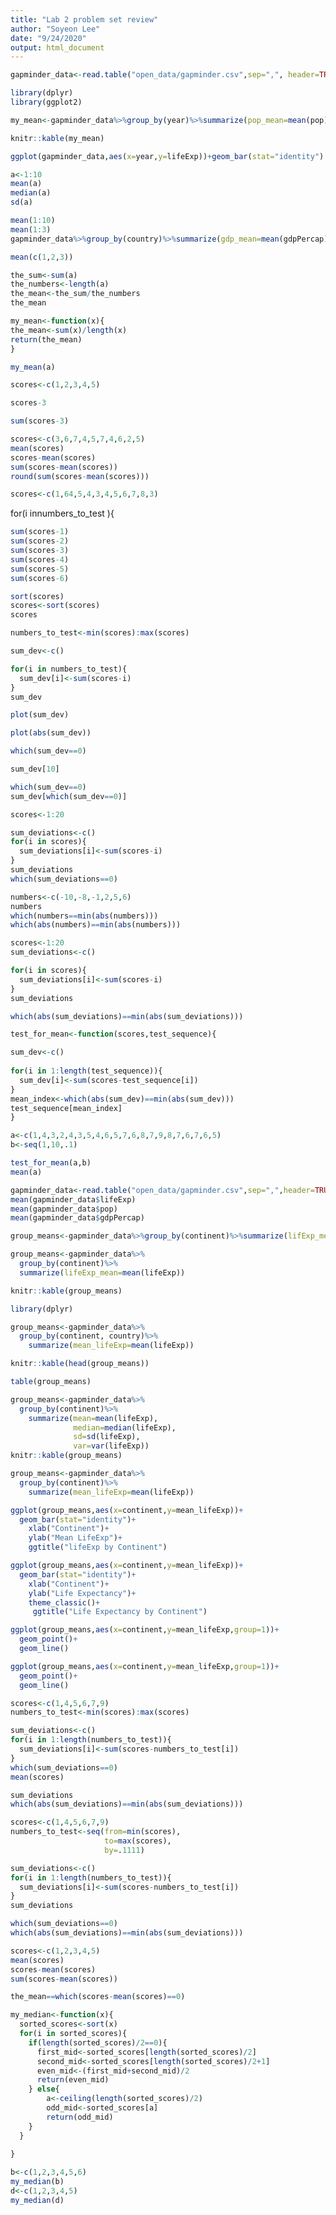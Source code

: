 ```yaml
---
title: "Lab 2 problem set review"
author: "Soyeon Lee"
date: "9/24/2020"
output: html_document
---
```



```r
gapminder_data<-read.table("open_data/gapminder.csv",sep=",", header=TRUE)
```

```r
library(dplyr)
library(ggplot2)
```
```r
my_mean<-gapminder_data%>%group_by(year)%>%summarize(pop_mean=mean(pop))
```
```r
knitr::kable(my_mean)
```
```r
ggplot(gapminder_data,aes(x=year,y=lifeExp))+geom_bar(stat="identity")
```
```r
a<-1:10
mean(a)
median(a)
sd(a)
```
```r
mean(1:10)
mean(1:3)
gapminder_data%>%group_by(country)%>%summarize(gdp_mean=mean(gdpPercap))
```
```r
mean(c(1,2,3))
```
```r
the_sum<-sum(a)
the_numbers<-length(a)
the_mean<-the_sum/the_numbers
the_mean

```
```r
my_mean<-function(x){
the_mean<-sum(x)/length(x)  
return(the_mean)
}
```

```r
my_mean(a)
```
```r
scores<-c(1,2,3,4,5)

scores-3
```
```r
sum(scores-3)
```
```r
scores<-c(3,6,7,4,5,7,4,6,2,5)
mean(scores)
scores-mean(scores)
sum(scores-mean(scores))
round(sum(scores-mean(scores)))
```
```r
scores<-c(1,64,5,4,3,4,5,6,7,8,3)
```

for(i innumbers_to_test ){
```r
sum(scores-1)
sum(scores-2)
sum(scores-3)
sum(scores-4)
sum(scores-5)
sum(scores-6)
```
```r
sort(scores)
scores<-sort(scores)
scores

numbers_to_test<-min(scores):max(scores)

sum_dev<-c()

for(i in numbers_to_test){
  sum_dev[i]<-sum(scores-i)
}
sum_dev
```
```r
plot(sum_dev)
```
```r
plot(abs(sum_dev))
```
```r
which(sum_dev==0)
```
```r
sum_dev[10]
```
```r
which(sum_dev==0)
sum_dev[which(sum_dev==0)]
```
```r
scores<-1:20

sum_deviations<-c()
for(i in scores){
  sum_deviations[i]<-sum(scores-i)
}
sum_deviations
which(sum_deviations==0)
```
```r
numbers<-c(-10,-8,-1,2,5,6)
numbers
which(numbers==min(abs(numbers)))
which(abs(numbers)==min(abs(numbers)))
```
```r
scores<-1:20
sum_deviations<-c()

for(i in scores){
  sum_deviations[i]<-sum(scores-i)
}
sum_deviations
```
```r
which(abs(sum_deviations)==min(abs(sum_deviations)))
```

```r
test_for_mean<-function(scores,test_sequence){

sum_dev<-c()
  
for(i in 1:length(test_sequence)){
  sum_dev[i]<-sum(scores-test_sequence[i])
} 
mean_index<-which(abs(sum_dev)==min(abs(sum_dev)))
test_sequence[mean_index]
}

a<-c(1,4,3,2,4,3,5,4,6,5,7,6,8,7,9,8,7,6,7,6,5)
b<-seq(1,10,.1)

test_for_mean(a,b)
mean(a)
```
```r
gapminder_data<-read.table("open_data/gapminder.csv",sep=",",header=TRUE)
mean(gapminder_data$lifeExp)
mean(gapminder_data$pop)
mean(gapminder_data$gdpPercap)
```
```r
group_means<-gapminder_data%>%group_by(continent)%>%summarize(lifExp_mean=mean(lifeExp))
```
```r
group_means<-gapminder_data%>%
  group_by(continent)%>%
  summarize(lifeExp_mean=mean(lifeExp))

knitr::kable(group_means)
```
```r
library(dplyr)

group_means<-gapminder_data%>%
  group_by(continent, country)%>%
    summarize(mean_lifeExp=mean(lifeExp))

knitr::kable(head(group_means))
```
```r
table(group_means)
```
```r
group_means<-gapminder_data%>%
  group_by(continent)%>%
    summarize(mean=mean(lifeExp),
              median=median(lifeExp),
              sd=sd(lifeExp),
              var=var(lifeExp))
knitr::kable(group_means)
```
```r
group_means<-gapminder_data%>%
  group_by(continent)%>%
    summarize(mean_lifeExp=mean(lifeExp))

ggplot(group_means,aes(x=continent,y=mean_lifeExp))+
  geom_bar(stat="identity")+
    xlab("Continent")+
    ylab("Mean LifeExp")+
    ggtitle("lifeExp by Continent")
```
```r
ggplot(group_means,aes(x=continent,y=mean_lifeExp))+
  geom_bar(stat="identity")+
    xlab("Continent")+
    ylab("Life Expectancy")+
    theme_classic()+
     ggtitle("Life Expectancy by Continent")
```
```r
ggplot(group_means,aes(x=continent,y=mean_lifeExp,group=1))+
  geom_point()+
  geom_line()
```
```r
ggplot(group_means,aes(x=continent,y=mean_lifeExp,group=1))+
  geom_point()+
  geom_line()
```
```r
scores<-c(1,4,5,6,7,9)
numbers_to_test<-min(scores):max(scores)

sum_deviations<-c()
for(i in 1:length(numbers_to_test)){
  sum_deviations[i]<-sum(scores-numbers_to_test[i])
} 
which(sum_deviations==0)
mean(scores)
```
```r
sum_deviations
which(abs(sum_deviations)==min(abs(sum_deviations)))
```
```r
scores<-c(1,4,5,6,7,9)
numbers_to_test<-seq(from=min(scores),
                     to=max(scores),
                     by=.1111)

sum_deviations<-c()
for(i in 1:length(numbers_to_test)){
  sum_deviations[i]<-sum(scores-numbers_to_test[i])
} 
sum_deviations
```
```r
which(sum_deviations==0)
which(abs(sum_deviations)==min(abs(sum_deviations)))
```
```r
scores<-c(1,2,3,4,5)
mean(scores)
scores-mean(scores)
sum(scores-mean(scores))
```
```r
the_mean==which(scores-mean(scores)==0)
```

```r
my_median<-function(x){
  sorted_scores<-sort(x)
  for(i in sorted_scores){
    if(length(sorted_scores)/2==0){
      first_mid<-sorted_scores[length(sorted_scores)/2]
      second_mid<-sorted_scores[length(sorted_scores)/2+1]
      even_mid<-(first_mid+second_mid)/2
      return(even_mid)
    } else{
        a<-ceiling(length(sorted_scores)/2)
        odd_mid<-sorted_scores[a]
        return(odd_mid)
    }
  }
  
}
```

```r
b<-c(1,2,3,4,5,6)
my_median(b)
d<-c(1,2,3,4,5)
my_median(d)
```


